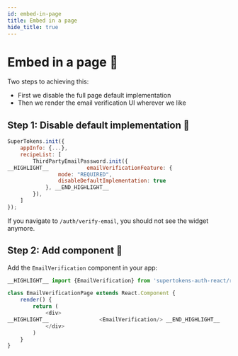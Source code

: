 ```yaml
---
id: embed-in-page
title: Embed in a page
hide_title: true
---
```


# Embed in a page 📑

Two steps to achieving this:
- First we disable the full page default implementation
- Then we render the email verification UI wherever we like


## Step 1: Disable default implementation 🔐

<!--DOCUSAURUS_CODE_TABS-->
<!--ReactJS-->
```js
SuperTokens.init({
    appInfo: {...},
    recipeList: [
        ThirdPartyEmailPassword.init({
__HIGHLIGHT__            emailVerificationFeature: {
                mode: "REQUIRED",
                disableDefaultImplementation: true
            }, __END_HIGHLIGHT__
        }),
    ]
});
```
<!--END_DOCUSAURUS_CODE_TABS-->

If you navigate to `/auth/verify-email`, you should not see the widget anymore.


## Step 2: Add component 📃

Add the `EmailVerification` component in your app:

<!--DOCUSAURUS_CODE_TABS-->
<!--ReactJS-->
```js
__HIGHLIGHT__ import {EmailVerification} from 'supertokens-auth-react/recipe/thirdpartyemailpassword'; __END_HIGHLIGHT__

class EmailVerificationPage extends React.Component {
    render() {
        return (
            <div>
__HIGHLIGHT__                <EmailVerification/> __END_HIGHLIGHT__
            </div>
        )
    }
}

```
<!--END_DOCUSAURUS_CODE_TABS-->
